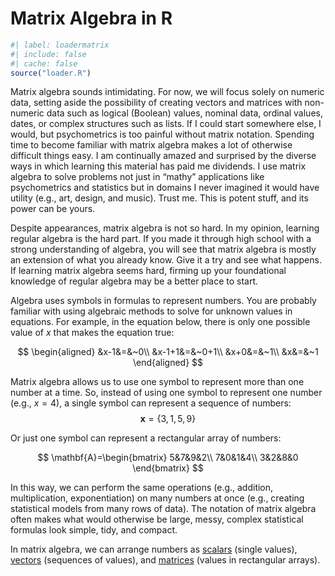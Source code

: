 
# Matrix Algebra in R

```r
#| label: loadermatrix
#| include: false
#| cache: false
source("loader.R")
```



[Matrix algebra]{.defword title="**Matrix algebra** refers to performing arithmetic operations and algebraic manipulations on numbers arranged in rectangular arrays."} sounds intimidating. [For now, we will focus solely on numeric data, setting aside the possibility of creating vectors and matrices with non-numeric data such as logical (Boolean) values, nominal data, ordinal values, dates, or complex structures such as lists.]{.column-margin} If I could start somewhere else, I would, but psychometrics is too painful without matrix notation. Spending time to become familiar with matrix algebra makes a lot of otherwise difficult things easy. I am continually amazed and surprised by the diverse ways in which learning this material has paid me dividends. I use matrix algebra to solve problems not just in "mathy" applications like psychometrics and statistics but in domains I never imagined it would have utility (e.g., art, design, and music). Trust me. This is potent stuff, and its power can be yours.

Despite appearances, matrix algebra is not so hard. In my opinion, learning regular algebra is the hard part. If you made it through high school with a strong understanding of algebra, you will see that matrix algebra is mostly an extension of what you already know. Give it a try and see what happens. If learning matrix algebra seems hard, firming up your foundational knowledge of regular algebra may be a better place to start.

Algebra uses symbols in formulas to represent numbers. You are probably familiar with using algebraic methods to solve for unknown values in equations. For example, in the equation below, there is only one possible value of $x$ that makes the equation true:

$$
\begin{aligned}
&x-1&=&~0\\
&x-1+1&=&~0+1\\
&x+0&=&~1\\
&x&=&~1
\end{aligned}
$$

Matrix algebra allows us to use one symbol to represent more than one number at a time. So, instead of using one symbol to represent one number (e.g., $x=4$), a single symbol can represent a sequence of numbers:
$$\mathbf{x}=\{3,1,5,9\}$$

Or just one symbol can represent a rectangular array of numbers:

$$
\mathbf{A}=\begin{bmatrix}
5&7&9&2\\
7&0&1&4\\
3&2&8&0
\end{bmatrix}
$$


In this way, we can perform the same operations (e.g., addition, multiplication, exponentiation) on many numbers at once (e.g., creating statistical models from many rows of data). The notation of matrix algebra often makes what would otherwise be large, messy, complex statistical formulas look simple, tidy, and compact.



In matrix algebra, we can arrange numbers as [scalars](scalars.qmd) (single values), [vectors](vectors.qmd) (sequences of values), and [matrices](matrices_intro.qmd) (values in rectangular arrays).






